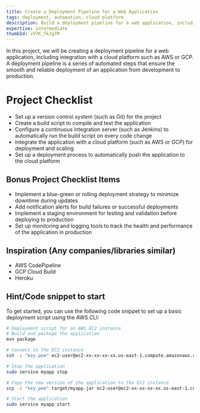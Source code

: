 ```yaml
---
title: Create a Deployment Pipeline for a Web Application
tags: deployment, automation, cloud platform
description: Build a deployment pipeline for a web application, including integration with a cloud platform such as AWS or GCP
expertise: intermediate
thumbId: xV7K_fkJgTM
---
```


In this project, we will be creating a deployment pipeline for a web application, including integration with a cloud platform such as AWS or GCP. A deployment pipeline is a series of automated steps that ensure the smooth and reliable deployment of an application from development to production.

<h1>Project Checklist</h1>
<ul>
  <li>Set up a version control system (such as Git) for the project</li>
  <li>Create a build script to compile and test the application</li>
  <li>
    Configure a continuous integration server (such as Jenkins) to automatically
    run the build script on every code change
  </li>
  <li>
    Integrate the application with a cloud platform (such as AWS or GCP) for
    deployment and scaling
  </li>
  <li>
    Set up a deployment process to automatically push the application to the
    cloud platform
  </li>
</ul>
<h2>Bonus Project Checklist Items</h2>
<ul>
  <li>
    Implement a blue-green or rolling deployment strategy to minimize downtime
    during updates
  </li>
  <li>Add notification alerts for build failures or successful deployments</li>
  <li>
    Implement a staging environment for testing and validation before deploying
    to production
  </li>
  <li>
    Set up monitoring and logging tools to track the health and performance of
    the application in production
  </li>
</ul>
<h2>Inspiration (Any companies/libraries similar)</h2>
<ul>
  <li>AWS CodePipeline</li>
  <li>GCP Cloud Build</li>
  <li>Heroku</li>
</ul>
<h2>Hint/Code snippet to start</h2>
To get started, you can use the following code snippet to set up a basic deployment
script using the AWS CLI:

```bash
# Deployment script for an AWS EC2 instance
# Build and package the application
mvn package

# Connect to the EC2 instance
ssh -i "key.pem" ec2-user@ec2-xx-xx-xx-xx.us-east-1.compute.amazonaws.com

# Stop the application
sudo service myapp stop

# Copy the new version of the application to the EC2 instance
scp -i "key.pem" target/myapp.jar ec2-user@ec2-xx-xx-xx-xx.us-east-1.compute.amazonaws.com:/home/ec2-user/myapp.jar

# Start the application
sudo service myapp start

```
